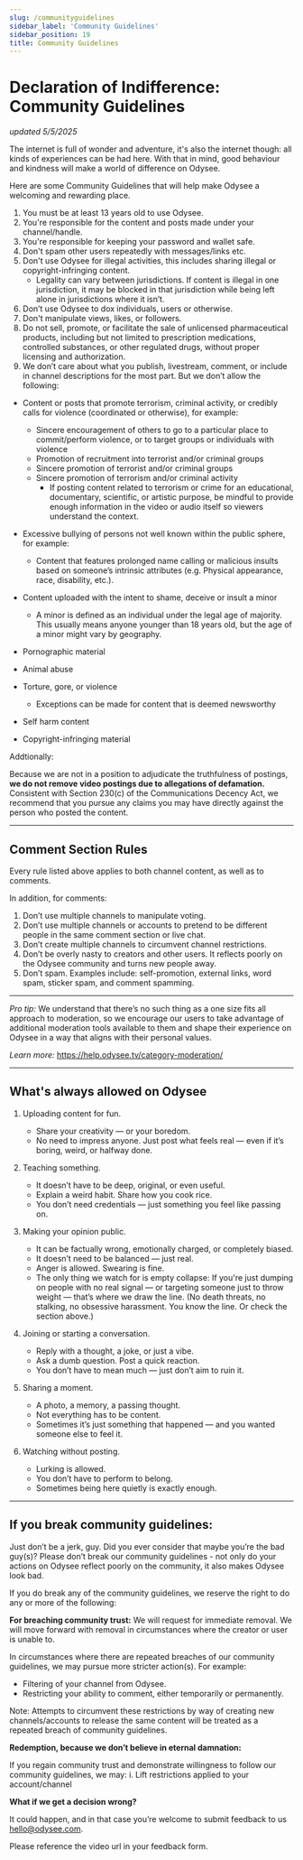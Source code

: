 ---
slug: /communityguidelines
sidebar_label: 'Community Guidelines'
sidebar_position: 19
title: Community Guidelines
---

# Declaration of Indifference: Community Guidelines
*updated 5/5/2025*

The internet is full of wonder and adventure, it's also the internet though: all kinds of experiences can be had here. With that in mind, good behaviour and kindness will make a world of difference on Odysee.

Here are some Community Guidelines that will help make Odysee a welcoming and rewarding place.

1. You must be at least 13 years old to use Odysee.
2. You're responsible for the content and posts made under your channel/handle.
3. You're responsible for keeping your password and wallet safe. 
4. Don't spam other users repeatedly with messages/links etc.
5. Don't use Odysee for illegal activities, this includes sharing illegal or copyright-infringing content.
	* Legality can vary between jurisdictions. If content is illegal in one jurisdiction, it may be blocked in that jurisdiction while being left alone in jurisdictions where it isn’t.
7. Don’t use Odysee to dox individuals, users or otherwise.
8. Don't manipulate views, likes, or followers.
9. Do not sell, promote, or facilitate the sale of unlicensed pharmaceutical products, including but not limited to prescription medications, controlled substances, or other regulated drugs, without proper licensing and authorization.
10. We don’t care about what you publish, livestream, comment, or include in channel descriptions for the most part. But we don’t allow the following:
*   Content or posts that promote terrorism, criminal activity, or credibly calls for violence (coordinated or otherwise), for example:
    *   Sincere encouragement of others to go to a particular place to commit/perform violence, or to target groups or individuals with violence
    *   Promotion of recruitment into terrorist and/or criminal groups
    *   Sincere promotion of terrorist and/or criminal groups
    *   Sincere promotion of terrorism and/or criminal activity
		- If posting content related to terrorism or crime for an educational, documentary, scientific, or artistic purpose, be mindful to provide enough information in the video or audio itself so viewers understand the context.

*   Excessive bullying of persons not well known within the public sphere, for example:
    *   Content that features prolonged name calling or malicious insults based on someone’s intrinsic attributes (e.g. Physical appearance, race, disability, etc.). 
*   Content uploaded with the intent to shame, deceive or insult a minor

    * A minor is defined as an individual under the legal age of majority. This usually means anyone younger than 18 years old, but the age of a minor might vary by geography.

*   Pornographic material
*   Animal abuse
*   Torture, gore, or violence
	* Exceptions can be made for content that is deemed newsworthy
*   Self harm content
*   Copyright-infringing material

Addtionally:

Because we are not in a position to adjudicate the truthfulness of postings, **we do not remove video postings due to allegations of defamation.** Consistent with Section 230(c) of the Communications Decency Act, we recommend that you pursue any claims you may have directly against the person who posted the content.

---

## Comment Section Rules

Every rule listed above applies to both channel content, as well as to comments. 

In addition, for comments:

1. Don’t use multiple channels to manipulate voting.
2. Don’t use multiple channels or accounts to pretend to be different people in the same comment section or live chat.
3. Don’t create multiple channels to circumvent channel restrictions.
4. Don’t be overly nasty to creators and other users. It reflects poorly on the Odysee community and turns new people away.
5. Don’t spam. Examples include: self-promotion, external links, word spam, sticker spam, and comment spamming.

---

_Pro tip:_ We understand that there’s no such thing as a one size fits all approach to moderation, so we encourage our users to take advantage of additional moderation tools available to them and shape their experience on Odysee in a way that aligns with their personal values.  

_Learn more:_ 
https://help.odysee.tv/category-moderation/

---

## What's always allowed on Odysee

1. Uploading content for fun.
    *   Share your creativity — or your boredom.
    *   No need to impress anyone. Just post what feels real — even if it’s boring, weird, or halfway done.

2. Teaching something.
    *   It doesn’t have to be deep, original, or even useful.
    *   Explain a weird habit. Share how you cook rice.
    *   You don’t need credentials — just something you feel like passing on.

3. Making your opinion public.
    *   It can be factually wrong, emotionally charged, or completely biased.
    *   It doesn’t need to be balanced — just real.
    *   Anger is allowed. Swearing is fine.
    *   The only thing we watch for is empty collapse: If you're just dumping on people with no real signal — or targeting someone just to throw weight — that’s where we draw the line. (No death threats, no stalking, no obsessive harassment. You know the line. Or check the section above.)

4. Joining or starting a conversation.
    *   Reply with a thought, a joke, or just a vibe.
    *   Ask a dumb question. Post a quick reaction.
    *   You don’t have to mean much — just don’t aim to ruin it.

5. Sharing a moment.
    *   A photo, a memory, a passing thought.
    *   Not everything has to be content.
    *   Sometimes it’s just something that happened — and you wanted someone else to feel it.

6. Watching without posting.
    *   Lurking is allowed.
    *   You don’t have to perform to belong.
    *   Sometimes being here quietly is exactly enough.

---

## If you break community guidelines:

Just don’t be a jerk, guy.  Did you ever consider that maybe you’re the bad guy(s)?
Please don’t break our community guidelines - not only do your actions on Odysee reflect poorly on the community, it also makes Odysee look bad. 

If you do break any of the community guidelines, we reserve the right to do any or more of the following:

**For breaching community trust:**
We will request for immediate removal. We will move forward with removal in circumstances where the creator or user is unable to.

In circumstances where there are repeated breaches of our community guidelines, we may pursue more stricter action(s). For example:

* Filtering of your channel from Odysee.
* Restricting your ability to comment, either temporarily or permanently.

Note: Attempts to circumvent these restrictions by way of creating new channels/accounts to release the same content will be treated as a repeated breach of community guidelines.


**Redemption, because we don’t believe in eternal damnation:**

If you regain community trust and demonstrate willingness to follow our community guidelines, we may:
i. Lift restrictions applied to your account/channel




**What if we get a decision wrong?**

It could happen, and in that case you’re welcome to submit feedback to us hello@odysee.com.

Please reference the video url in your feedback form.
